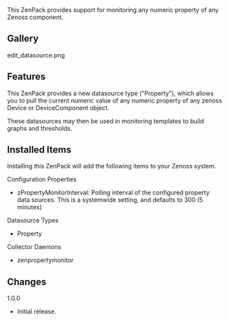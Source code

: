 This ZenPack provides support for monitoring any numeric property of any Zenoss
component.

== Gallery ==
<gallery widths=250px heights=127px>
edit_datasource.png
</gallery>

== Features ==

This ZenPack provides a new datasource type ("Property"), which allows you
to pull the current numeric value of any numeric property of any zenoss Device
or DeviceComponent object.

These datasources may then be used in monitoring templates to build graphs
and thresholds.

== Installed Items ==

Installing this ZenPack will add the following items to your Zenoss system.

;Configuration Properties
* zPropertyMonitorInterval: Polling interval of the configured property data sources.  This is a systemwide setting, and defaults to 300 (5 minutes)

;Datasource Types
* Property

;Collector Daemons
* zenpropertymonitor


== Changes ==

;1.0.0
* Initial release.
